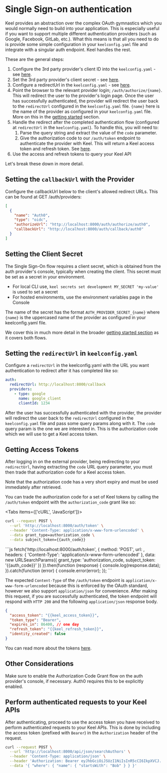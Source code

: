 
# Single Sign-on authentication

Keel provides an abstraction over the complex OAuth gymnastics which you would normally need to build into your application. This is especially useful if you want to support multiple different authentication providers (such as Google, Facebook, GitLab, etc.). What this means is that all you need to do is provide some simple configuration in your `keelconfig.yaml` file and integrate with a singular auth endpoint. Keel handles the rest.

These are the general steps:

 1. Configure the 3rd party provider's client ID into the `keelconfig.yaml` - see [here](/authentication/configuration).
 2. Set the 3rd party provider's client secret - see [here](#setting-the-client-secret).
 3. Configure a redirectUrl in the `keelconfig.yaml` - see [here](#setting-the-redirecturl-in-keelconfigyaml).
 3. Point the browser to the relevant provider login; `/auth/authorize/{name}`. This will redirect the user to the provider's login page. Once the user has successfully authenticated, the provider will redirect the user back to the `redirectUrl` configured in the `keelconfig.yaml` file.
    <Callout type="info">`{name}` here is the name of the provider as configured in your `keelconfig.yaml` file. More on this in the [getting started](/authentication/getting-started) section.</Callout>
 4. Handle the redirect after the completed authentication flow (configured at `redirectUrl` in the `keelconfig.yaml`). To handle this, you will need to:
    1. Parse the query string and extract the value of the `code` parameter.
    3. Give the authorization code to our `/auth/token` endpoint to authenticate the provider with Keel. This will return a Keel access token and refresh token. See [here](/authentication/tokens#requesting-a-new-access-token).
 5. Use the access and refresh tokens to query your Keel API	

 Let's break these down in more detail.

## Setting the `callbackUrl` with the Provider

Configure the callbackUrl below to the client's allowed redirect URLs. This can be found at GET /auth/providers:

```json
[
  {
    "name": "Auth0",
    "type": "oidc",
    "authorizeUrl": "http://localhost:8000/auth/authorize/auth0",
    "callbackUrl": "http://localhost:8000/auth/callback/auth0"
  }
]
```

## Setting the Client Secret

The Single Sign-On flow requires a client secret, which is obtained from the auth provider's console, typically when creating the client. This secret must be set as a secret in your environment.
 - For local CLI use, `keel secrets set development MY_SECRET 'my-value'` is used to set a secret
 - For hosted environments, use the environment variables page in the Console

The name of the secret has the format `AUTH_PROVIDER_SECRET_{name}` where `{name}` is the uppercased name of the provider as configured in your keelconfig.yaml file.

We cover this in much more detail in the broader [getting started section](/authentication/getting-started#setting-secrets) as it covers both flows.

## Setting the `redirectUrl` in `keelconfig.yaml`

Configure a `redirectUrl` in the keelconfig.yaml with the URL you want authentication to redirect after it has completed like so:

```yaml
auth:
  redirectUrl: http://localhost:8000/callback
  providers:
    - type: google
      name: google_client
      clientId: 1234
```

After the user has successfully authenticated with the provider, the provider will redirect the user back to the `redirectUrl` configured in the `keelconfig.yaml` file and pass some query params along with it. The `code` query param is the one we are interested in. This is the authorization code which we will use to get a Keel access token.

## Getting Access Tokens

After logging in on the external provider, being redirecting to your `redirectUrl`, having extracting the `code` URL query parameter, you must then trade that authorization code for a Keel access token.

<Callout type="info">Note that the authorization code has a very short expiry and must be used immediately after retrieved.</Callout>

You can trade the authorization code for a set of Keel tokens by calling the `/auth/token` endpoint with the `authorization_code` grant like so:

<Tabs items={['cURL', 'JavaScript']}>
  <Tab>
```bash
curl --request POST \
  --url 'http://localhost:8000/auth/token' \
  --header 'Content-Type: application/x-www-form-urlencoded' \
  --data grant_type=authorization_code \
  --data subject_token={{auth_code}}
```
  </Tab>
  <Tab>
```js
fetch('http://localhost:8000/auth/token', {
  method: 'POST',
  url: ,
  headers: {
    'Content-Type': 'application/x-www-form-urlencoded'
  },
  data: new URLSearchParams({
    grant_type: 'authorization_code,
    subject_token: '{{auth_code}}'
  })
}).then(function (response) {
  console.log(response.data);
}).catch(function (error) {
  console.error(error);
});
```
  </Tab>
</Tabs>

The expected `Content-Type` of the `/auth/token` endpoint is `application/x-www-form-urlencoded` because this is enforced by the OAuth standard, however we also support `application/json` for convenience.  After making this request, if you are successfully authenticated, the token endpoint will respond with `HTTP 200` and the following `application/json` response body.

```json filename="HTTP 200"
{
  "access_token": "{{keel_access_token}}",
  "token_type": "Bearer",
  "expires_in": 86400, // one day
  "refresh_token": "{{keel_refresh_token}}",
  "identity_created": false
}
```

You can read more about the tokens [here](/authentication/tokens).

## Other Considerations

Make sure to enable the Authorization Code Grant flow on the auth provider's console, if necessary. Auth0 requires this to be explicitly enabled.

## Perform authenticated requests to your Keel APIs

After authenticating, proceed to use the access token you have received to perform authenticated requests to your Keel APIs.  This is done by including the access token (prefixed with `Bearer`) in the `Authorization` header of the request.

```bash
curl --request POST \
  --url 'http://localhost:8000/api/json/searchAuthors' \
  --header 'Content-Type: application/json' \
  --header 'Authorization: Bearer eyJhbGciOiJSUzI1NiIsInR5cCI6IkpXVCJ...' \
  --data '{ "where": { "name": { "startsWith": "Bob" } } }'
```
